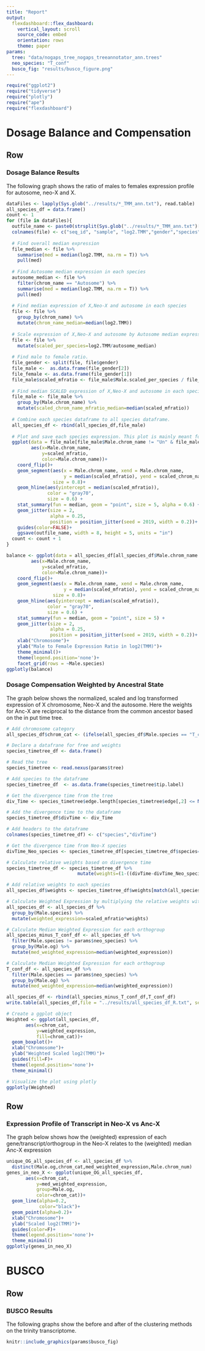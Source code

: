 ```yaml
---
title: "Report"  
output: 
  flexdashboard::flex_dashboard:
    vertical_layout: scroll
    source_code: embed
    orientation: rows
    theme: paper
params:
  tree: "data/nogaps_tree_nogaps_treeannotator_ann.trees"
  neo_species: "T_conf"
  busco_fig: "results/busco_figure.png"
---
```


```r
require("ggplot2")
require("tidyverse")
require("plotly")
require("ape")
require("flexdashboard")
```

Dosage Balance and Compensation
=======================================================================

Row {data-height=850}
-----------------------------------------------------------------------


### Dosage Balance Results

The following graph shows the ratio of males to females expression profile for autosome, neo-X and X.

```r
dataFiles <- lapply(Sys.glob("../results/*_TMM_ann.txt"), read.table)
all_species_df = data.frame()
count <- 1
for (file in dataFiles){
  outfile_name <- paste0(strsplit(Sys.glob("../results/*_TMM_ann.txt")[count], ".txt")[1],"_out.png")
  colnames(file) <- c("seq_id", "sample", "log2.TMM","gender","species","chrom_num","chrom_name", "og")
  
  # Find overall median expression 
  file_median <- file %>%
    summarise(med = median(log2.TMM, na.rm = T)) %>%
    pull(med)
  
  # Find Autosome median expression in each species
  autosome_median <- file %>%
    filter(chrom_name == "Autosome") %>%
    summarise(med = median(log2.TMM, na.rm = T)) %>%
    pull(med)
  
  # Find median expression of X,Neo-X and autosome in each species
  file <- file %>%
    group_by(chrom_name) %>%
    mutate(chrom_name_median=median(log2.TMM))
  
  # Scale expression of X,Neo-X and autosome by Autosome median expression in each species
  file <- file %>%
    mutate(scaled_per_species=log2.TMM/autosome_median)
  
  # Find male to female ratio.
  file_gender <- split(file, file$gender)
  file_male <-  as.data.frame(file_gender[2])
  file_female <- as.data.frame(file_gender[1])
  file_male$scaled_mfratio <- file_male$Male.scaled_per_species / file_female$Female.scaled_per_species
  
  # Find median SCALED expression of X,Neo-X and autosome in each species
  file_male <- file_male %>%
    group_by(Male.chrom_name) %>%
    mutate(scaled_chrom_name_mfratio_median=median(scaled_mfratio))
  
  # Combine each species dataframe to all species dataframe.
  all_species_df <- rbind(all_species_df,file_male)
  
  # Plot and save each species expression. This plot is mainly meant for dosage balance. 
  ggplot(data = file_male[file_male$Male.chrom_name != "Un" & file_male$Male.chrom_name != "Unknown",],
         aes(x=Male.chrom_name,
             y=scaled_mfratio,
             color=Male.chrom_name))+
    coord_flip()+
    geom_segment(aes(x = Male.chrom_name, xend = Male.chrom_name,
                     y = median(scaled_mfratio), yend = scaled_chrom_name_mfratio_median),
                 size = 0.8)+
    geom_hline(aes(yintercept = median(scaled_mfratio)), 
               color = "gray70", 
               size = 0.6) +
    stat_summary(fun = median, geom = "point", size = 5, alpha = 0.6) +
    geom_jitter(size = 2, 
                alpha = 0.25,
                position = position_jitter(seed = 2019, width = 0.2))+
    guides(color=FALSE)+
    ggsave(outfile_name, width = 8, height = 5, units = "in")
  count <- count + 1
}

balance <- ggplot(data = all_species_df[all_species_df$Male.chrom_name != "Un" & all_species_df$Male.chrom_name != "Unknown",],
         aes(x=Male.chrom_name,
             y=scaled_mfratio,
             color=Male.chrom_name))+
    coord_flip()+
    geom_segment(aes(x = Male.chrom_name, xend = Male.chrom_name,
                     y = median(scaled_mfratio), yend = scaled_chrom_name_mfratio_median),
                 size = 0.8)+
    geom_hline(aes(yintercept = median(scaled_mfratio)), 
               color = "gray70", 
               size = 0.6) +
    stat_summary(fun = median, geom = "point", size = 5) +
    geom_jitter(size = 2, 
                alpha = 0.25,
                position = position_jitter(seed = 2019, width = 0.2))+
    xlab("Chromosome")+
    ylab("Male to Female Expression Ratio in log2(TMM)")+
    theme_minimal()+
    theme(legend.position='none')+
    facet_grid(rows = ~Male.species)
ggplotly(balance)
```

### Dosage Compensation Weighted by Ancestral State

The graph below shows the normalized, scaled and log transformed expression of X chromosome, Neo-X and the autosome. Here the weights for Anc-X are reciprocal to the distance from the common ancestor based on the in put time tree.

```r
# Add chromosome category
all_species_df$chrom_cat <- (ifelse(all_species_df$Male.species == "T_conf", "Neo-X", "Anc-X"))

# Declare a datafrane for free and weights
species_timetree_df <- data.frame()

# Read the tree
species_timetree <- read.nexus(params$tree)

# Add species to the dataframe
species_timetree_df  <- as.data.frame(species_timetree$tip.label)

# Get the divergence time from the tree
div_Time <- species_timetree$edge.length[species_timetree$edge[,2] <= Ntip(species_timetree)]

# Add the divergence time to the dataframe
species_timetree_df$divTime <- div_Time

# Add headers to the dataframe
colnames(species_timetree_df) <- c("species","divTime")

# Get the divergence time from Neo-X species
divTime_Neo_species <- species_timetree_df[species_timetree_df$species==params$neo_species,2]

# Calculate relative weights based on divergence time
species_timetree_df <- species_timetree_df %>%
                          mutate(weights=(1-((divTime-divTime_Neo_species)/sum(divTime))))

# Add relative weights to each species
all_species_df$weights <- species_timetree_df$weights[match(all_species_df$Male.species,species_timetree_df$species)]

# Calculate Weighted Expression by multiplying the relative weights with the scaled expression values
all_species_df <- all_species_df %>%
  group_by(Male.species) %>%
  mutate(weighted_expression=scaled_mfratio*weights)

# Calculate Median Weighted Expression for each orthogroup
all_species_minus_T_conf_df <- all_species_df %>%
  filter(Male.species != params$neo_species) %>%
  group_by(Male.og) %>%
  mutate(med_weighted_expression=median(weighted_expression))

# Calculate Median Weighted Expression for each orthogroup
T_conf_df <- all_species_df %>%
  filter(Male.species == params$neo_species) %>%
  group_by(Male.og) %>%
  mutate(med_weighted_expression=median(weighted_expression))

all_species_df <- rbind(all_species_minus_T_conf_df,T_conf_df)
write.table(all_species_df,file = "../results/all_species_df_R.txt", sep="\t",row.names = F, col.names = F)

# Create a ggplot object
Weighted <- ggplot(all_species_df,
       aes(x=chrom_cat,
           y=weighted_expression,
           fill=chrom_cat))+
  geom_boxplot()+
  xlab("Chromosome")+
  ylab("Weighted Scaled log2(TMM)")+
  guides(fill=F)+
  theme(legend.position='none')+
  theme_minimal()

# Visualize the plot using plotly
ggplotly(Weighted)
```

Row
-----------------------------------------------------------------------

### Expression Profile of Transcript in Neo-X vs Anc-X

The graph below shows how the (weighted) expression of each gene/transcript/orthogroup in the Neo-X relates to the (weighted) median Anc-X expression 

```r

unique_OG_all_species_df <- all_species_df %>%
  distinct(Male.og,chrom_cat,med_weighted_expression,Male.chrom_num)
genes_in_neo_X <- ggplot(unique_OG_all_species_df,
       aes(x=chrom_cat,
           y=med_weighted_expression,
           group=Male.og,
           color=chrom_cat))+
  geom_line(alpha=0.2,
            color="black")+
  geom_point(alpha=0.2)+
  xlab("Chromosome")+
  ylab("Scaled log2(TMM)")+
  guides(color=F)+
  theme(legend.position='none')+
  theme_minimal()
ggplotly(genes_in_neo_X)
```


BUSCO  
=======================================================================

Row
-----------------------------------------------------------------------

### BUSCO Results

The following graphs show the before and after of the clustering methods on the trinity transcriptome.

```r
knitr::include_graphics(params$busco_fig)
```
